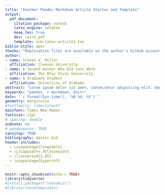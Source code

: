 ```yaml
---
title: "Another Pandoc Markdown Article Starter and Template"
output: 
  pdf_document:
    citation_package: natbib
    latex_engine: xelatex
    keep_tex: true
    dev: cairo_pdf
    template: svm-latex-article2.tex
biblio-style: apsr
thanks: "Replication files are available on the author's Github account (http://github.com/svmiller/svm-r-markdown-templates). **Current version**: `r format(Sys.time(), '%B %d, %Y')`; **Corresponding author**: steven.v.miller@gmail.com."
author:
- name: Steven V. Miller
  affiliation: Clemson University
- name: A Second Author Who Did Less Work
  affiliation: The Ohio State University
- name: A Graduate Student
  affiliation: University of Alabama
abstract: "Lorem ipsum dolor sit amet, consectetur adipiscing elit. Donec sit amet libero justo. Pellentesque eget nibh ex. Aliquam tincidunt egestas lectus id ullamcorper. Proin tellus orci, posuere sed cursus at, bibendum ac odio. Nam consequat non ante eget aliquam. Nulla facilisis tincidunt elit. Nunc hendrerit pellentesque quam, eu imperdiet ipsum porttitor ut. Interdum et malesuada fames ac ante ipsum primis in faucibus. Suspendisse potenti. Duis vitae nibh mauris. Duis nec sem sit amet ante dictum mattis. Suspendisse diam velit, maximus eget commodo at, faucibus et nisi. Ut a pellentesque eros, sit amet suscipit eros. Nunc tincidunt quis risus suscipit vestibulum. Quisque eu fringilla massa."
keywords: "pandoc, r markdown, knitr"
date: "`r format(Sys.time(), '%B %d, %Y')`"
geometry: margin=1in
#fontfamily: libertineotf
mainfont: Times New Roman
fontsize: 11pt
# spacing: double
endnote: no
# pandocparas: TRUE
sansitup: TRUE
bibliography: master.bib
header-includes:
  - \usepackage{longtable}
  - \LTcapwidth=.95\textwidth
  - \linespread{1.05}
  - \usepackage{hyperref}
---
```


```r
knitr::opts_chunk$set(echo = TRUE)
library(tidyverse)
#install.packages("stevemisc")
#library(stevetemplates)
```


